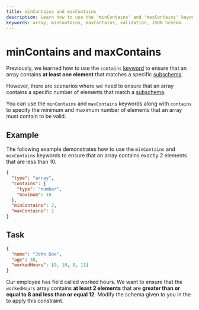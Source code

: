 ```yaml
---
title: minContains and maxContains
description: Learn how to use the 'minContains' and 'maxContains' keywords in JSON Schema to ensure that arrays contain a specific number of elements.
keywords: array, minContains, maxContains, validation, JSON Schema
---
```



# minContains and maxContains

Previously, we learned how to use the `contains` [keyword](https://json-schema.org/learn/glossary#keyword) to ensure that an array contains **at least one element** that matches a specific [subschema](https://json-schema.org/learn/glossary#subschema). 

However, there are scenarios where we need to ensure that an array contains a specific number of elements that match a [subschema](https://json-schema.org/learn/glossary#subschema).

You can use the `minContains` and `maxContains` keywords along with `contains` to specify the minimum and maximum number of elements that an array must contain to be valid.

## Example

The following example demonstrates how to use the `minContains` and `maxContains` keywords to ensure that an array contains exactly 2 elements that are less than 10.

```json
{
  "type": "array",
  "contains": {
    "type": "number",
    "maximum": 10
  },
  "minContains": 2,
  "maxContains": 2
}
```

## Task


```json highlightLineStart={4}
{
  "name": "John Doe",
  "age": 30,
  "workedHours": [9, 10, 8, 11]
}
```

Our employee has field called worked hours. We want to ensure that the `workedHours` array contains **at least 2 elements** that are **greater than or equal to 8 and less than or equal 12**. Modify the schema given to you in the <SideEditorLink/> to apply this constraint.



